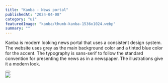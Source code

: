 ---
title: "Kanba - News portal"
publishedAt: "2024-04-08"
category: "ui"
featuredImage: "kanba/thumb-kanba-1536x1024.webp"
summary: ""
---

Kanba is modern looking news portal that uses a consistent design system. The website uses grey as the main background color and a tinted blue color for the accent. The typography is sans-serif to follow the standard convention for presenting the news as in a newspaper. The illustrations give it a modern look.

<div className="flex gap-x-4 mb-20 mt-10 items-center">
  <Button
    href="https://xd.adobe.com/view/8b91047c-f1f9-48bf-a9a6-35475774fa40-dec2/"
    title="Project file"
    variant="adobexd"
  />
</div>

<div className="flex flex-col gap-y-8">
  <Image src="/projects/kanba/screenshot-1.png" width={1440} height={1000} />
</div>
